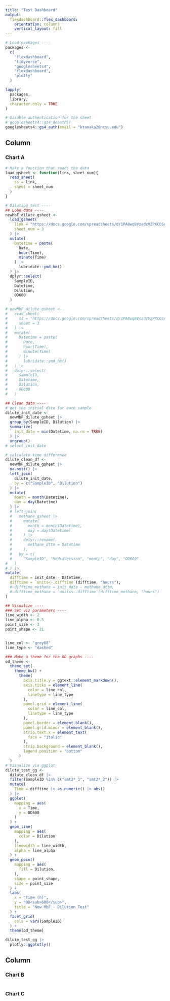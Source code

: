 ```yaml
---
title: "Test Dashboard"
output: 
  flexdashboard::flex_dashboard:
    orientation: columns
    vertical_layout: fill
---
```


```r
# Load packages ----
packages <- 
  c(
    "flexdashboard",
    "tidyverse",
    "googlesheets4",
    "flexdashboard",
    "plotly"
  )

lapply(
  packages,
  library,
  character.only = TRUE
)

# Disable authentication for the sheet
# googlesheets4::gs4_deauth()
googlesheets4::gs4_auth(email = "ktanaka2@ncsu.edu")
```

Column {data-width=650}
-----------------------------------------------------------------------

### Chart A

```r
# Make a function that reads the data
load_gsheet <- function(link, sheet_num){
  read_sheet(
    ss = link,
    sheet = sheet_num
  )
}

# Dilution test ----
## Load data ----
newMbF_dilute_gsheet <- 
  load_gsheet(
    link = "https://docs.google.com/spreadsheets/d/1PA8wqBVxadcV2PXCOSe4oeU_CkxvzuJIpHnMHTCX5Ss/edit#gid=0",
    sheet_num = 3
  ) |> 
  mutate(
    Datetime = paste(
      Date,
      hour(Time),
      minute(Time)
    ) |> 
      lubridate::ymd_hm()
  ) |> 
  dplyr::select(
    SampleID,
    Datetime,
    Dilution,
    OD600
  )  

# newMbF_dilute_gsheet <-
#   read_sheet(
#     ss = "https://docs.google.com/spreadsheets/d/1PA8wqBVxadcV2PXCOSe4oeU_CkxvzuJIpHnMHTCX5Ss/edit#gid=0",
#     sheet = 3
#   ) |>
#   mutate(
#     Datetime = paste(
#       Date,
#       hour(Time),
#       minute(Time)
#     ) |>
#       lubridate::ymd_hm()
#   ) |>
#   dplyr::select(
#     SampleID,
#     Datetime,
#     Dilution,
#     OD600
#   )

## Clean data ----
# get the initial date for each sample
dilute_init_date <- 
  newMbF_dilute_gsheet |> 
  group_by(SampleID, Dilution) |> 
  summarize(
    init_date = min(Datetime, na.rm = TRUE)
  ) |> 
  ungroup()
# select_init_date

# calculate time difference
dilute_clean_df <- 
  newMbF_dilute_gsheet |>  
  na.omit() |> 
  left_join(
    dilute_init_date,
    by = c("SampleID", "Dilution")
  ) |> 
  mutate(
    month = month(Datetime),
    day = day(Datetime)
  ) |> 
  # left_join(
  #   methane_gsheet |>
  #     mutate(
  #       month = month(Datetime),
  #       day = day(Datetime)
  #     ) |>
  #     dplyr::rename(
  #       methane_dttm = Datetime
  #     ),
  #   by = c(
  #     "SampleID", "MediaVersion", "month", "day", "OD600"
#   )
# ) |>
mutate(
  difftime = init_date - Datetime,
  difftime = `units<-.difftime`(difftime, "hours"),
  # difftime_methane = init_date - methane_dttm,
  # difftime_methane = `units<-.difftime`(difftime_methane, "hours")
)

## Visualize ----
### Set viz parameters ----
line_width <- 2
line_alpha <- 0.5
point_size <- 3
point_shape <- 21


line_col <- "grey88"
line_type <- "dashed"

### Make a theme for the OD graphs ----
od_theme <- 
  theme_set(
    theme_bw() +
      theme(
        axis.title.y = ggtext::element_markdown(),
        axis.ticks = element_line(
          color = line_col,
          linetype = line_type
        ),
        panel.grid = element_line(
          color = line_col,
          linetype = line_type
        ),
        panel.border = element_blank(),
        panel.grid.minor = element_blank(),
        strip.text.x = element_text(
          face = "italic"
        ),
        strip.background = element_blank(),
        legend.position = "bottom"
      )
  )
# Visualize via ggplot
dilute_test_gg <- 
  dilute_clean_df |> 
  filter(SampleID %in% c("smt2*_1", "smt2*_2")) |> 
  mutate(
    Time = difftime |> as.numeric() |> abs() 
  ) |> 
  ggplot(
    mapping = aes(
      x = Time,
      y = OD600
    )
  ) +
  geom_line(
    mapping = aes(
      color = Dilution
    ),
    linewidth = line_width,
    alpha = line_alpha
  ) +
  geom_point(
    mapping = aes(
      fill = Dilution,
    ),
    shape = point_shape,
    size = point_size
  ) +
  labs(
    x = "Time (h)",
    y = "OD<sub>600</sub>",
    title = "New MbF - Dilution Test"
  ) +
  facet_grid(
    cols = vars(SampleID)
  ) +
  theme(od_theme)

dilute_test_gg |> 
  plotly::ggplotly()
```

Column {data-width=350}
-----------------------------------------------------------------------

### Chart B

```r

```

### Chart C

```r

```


